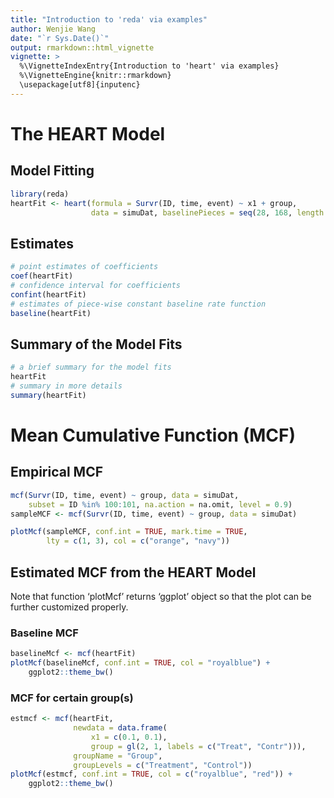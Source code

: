 ```yaml
---
title: "Introduction to 'reda' via examples"
author: Wenjie Wang
date: "`r Sys.Date()`"
output: rmarkdown::html_vignette
vignette: >
  %\VignetteIndexEntry{Introduction to 'heart' via examples}
  %\VignetteEngine{knitr::rmarkdown}
  \usepackage[utf8]{inputenc}
---
```


# The HEART Model

## Model Fitting

```r
library(reda)
heartFit <- heart(formula = Survr(ID, time, event) ~ x1 + group, 
                  data = simuDat, baselinePieces = seq(28, 168, length = 6))
```

## Estimates 

```r
# point estimates of coefficients
coef(heartFit)
# confidence interval for coefficients
confint(heartFit)
# estimates of piece-wise constant baseline rate function
baseline(heartFit)
```

## Summary of the Model Fits

```r
# a brief summary for the model fits
heartFit 
# summary in more details
summary(heartFit)
```

# Mean Cumulative Function (MCF)

## Empirical MCF

```r
mcf(Survr(ID, time, event) ~ group, data = simuDat,
    subset = ID %in% 100:101, na.action = na.omit, level = 0.9)
sampleMCF <- mcf(Survr(ID, time, event) ~ group, data = simuDat)
```

```r
plotMcf(sampleMCF, conf.int = TRUE, mark.time = TRUE, 
        lty = c(1, 3), col = c("orange", "navy"))
```

## Estimated MCF from the HEART Model

Note that function 'plotMcf' returns 'ggplot' object so that the plot can be 
further customized properly.

### Baseline MCF 

```r
baselineMcf <- mcf(heartFit)
plotMcf(baselineMcf, conf.int = TRUE, col = "royalblue") +
    ggplot2::theme_bw()
```

### MCF for certain group(s)

```r
estmcf <- mcf(heartFit, 
              newdata = data.frame(
                  x1 = c(0.1, 0.1), 
                  group = gl(2, 1, labels = c("Treat", "Contr"))), 
              groupName = "Group", 
              groupLevels = c("Treatment", "Control"))
plotMcf(estmcf, conf.int = TRUE, col = c("royalblue", "red")) +
    ggplot2::theme_bw()
```
